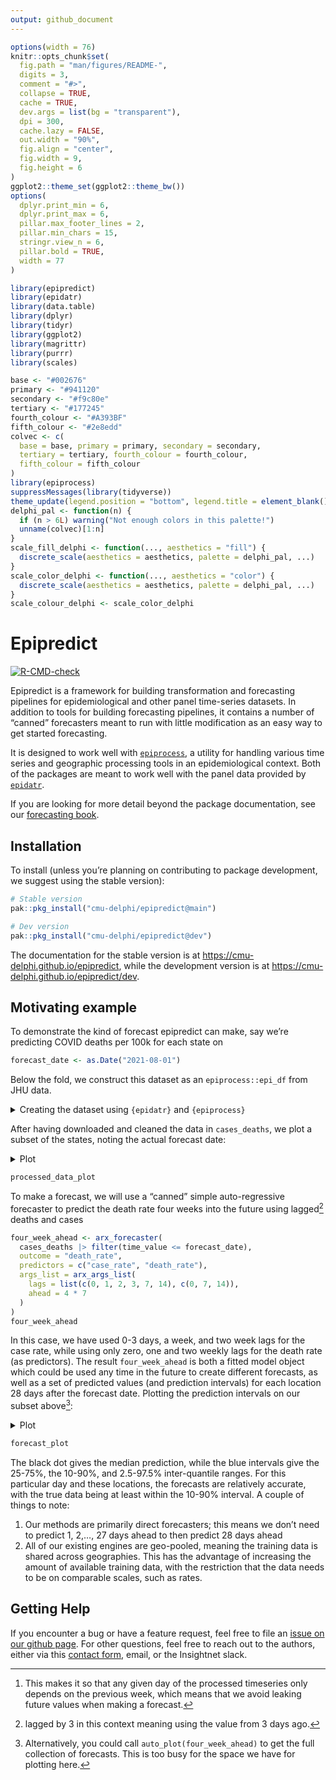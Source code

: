 ```yaml
---
output: github_document
---
```


<!-- README.md is generated from README.Rmd. Please edit that file -->

```r
options(width = 76)
knitr::opts_chunk$set(
  fig.path = "man/figures/README-",
  digits = 3,
  comment = "#>",
  collapse = TRUE,
  cache = TRUE,
  dev.args = list(bg = "transparent"),
  dpi = 300,
  cache.lazy = FALSE,
  out.width = "90%",
  fig.align = "center",
  fig.width = 9,
  fig.height = 6
)
ggplot2::theme_set(ggplot2::theme_bw())
options(
  dplyr.print_min = 6,
  dplyr.print_max = 6,
  pillar.max_footer_lines = 2,
  pillar.min_chars = 15,
  stringr.view_n = 6,
  pillar.bold = TRUE,
  width = 77
)
```
```r
library(epipredict)
library(epidatr)
library(data.table)
library(dplyr)
library(tidyr)
library(ggplot2)
library(magrittr)
library(purrr)
library(scales)
```

```r
base <- "#002676"
primary <- "#941120"
secondary <- "#f9c80e"
tertiary <- "#177245"
fourth_colour <- "#A393BF"
fifth_colour <- "#2e8edd"
colvec <- c(
  base = base, primary = primary, secondary = secondary,
  tertiary = tertiary, fourth_colour = fourth_colour,
  fifth_colour = fifth_colour
)
library(epiprocess)
suppressMessages(library(tidyverse))
theme_update(legend.position = "bottom", legend.title = element_blank())
delphi_pal <- function(n) {
  if (n > 6L) warning("Not enough colors in this palette!")
  unname(colvec)[1:n]
}
scale_fill_delphi <- function(..., aesthetics = "fill") {
  discrete_scale(aesthetics = aesthetics, palette = delphi_pal, ...)
}
scale_color_delphi <- function(..., aesthetics = "color") {
  discrete_scale(aesthetics = aesthetics, palette = delphi_pal, ...)
}
scale_colour_delphi <- scale_color_delphi
```

# Epipredict

<!-- badges: start -->
[![R-CMD-check](https://github.com/cmu-delphi/epipredict/actions/workflows/R-CMD-check.yaml/badge.svg)](https://github.com/cmu-delphi/epipredict/actions/workflows/R-CMD-check.yaml)
<!-- badges: end -->

Epipredict is a framework for building transformation and forecasting pipelines
for epidemiological and other panel time-series datasets. 
In addition to tools for building forecasting pipelines, it contains a number of
"canned" forecasters meant to run with little modification as an easy way to get
started forecasting.

It is designed to work well with
[`epiprocess`](https://cmu-delphi.github.io/epiprocess/), a utility for handling
various time series and geographic processing tools in an epidemiological
context.
Both of the packages are meant to work well with the panel data provided by
[`epidatr`](https://cmu-delphi.github.io/epidatr/).

If you are looking for more detail beyond the package documentation, see our
[forecasting book](https://cmu-delphi.github.io/delphi-tooling-book/).

## Installation

To install (unless you're planning on contributing to package development, we
suggest using the stable version):

```r
# Stable version
pak::pkg_install("cmu-delphi/epipredict@main")

# Dev version
pak::pkg_install("cmu-delphi/epipredict@dev")
```

The documentation for the stable version is at
<https://cmu-delphi.github.io/epipredict>, while the development version is at
<https://cmu-delphi.github.io/epipredict/dev>.


## Motivating example

To demonstrate the kind of forecast epipredict can make, say we're predicting
COVID deaths per 100k for each state on

```r
forecast_date <- as.Date("2021-08-01")
```

Below the fold, we construct this dataset as an `epiprocess::epi_df` from JHU
data.

<details>
<summary> Creating the dataset using `{epidatr}` and `{epiprocess}` </summary>

This dataset can be found in the package as `covid_case_death_rates`; we
demonstrate some of the typically ubiquitous cleaning operations needed to be
able to forecast.
First we pull both jhu-csse cases and deaths from
[`{epidatr}`](https://cmu-delphi.github.io/epidatr/) package:

```r
cases <- pub_covidcast(
  source = "jhu-csse",
  signals = "confirmed_incidence_prop",
  time_type = "day",
  geo_type = "state",
  time_values = epirange(20200601, 20211231),
  geo_values = "*"
) |>
  select(geo_value, time_value, case_rate = value)

deaths <- pub_covidcast(
  source = "jhu-csse",
  signals = "deaths_incidence_prop",
  time_type = "day",
  geo_type = "state",
  time_values = epirange(20200601, 20211231),
  geo_values = "*"
) |>
  select(geo_value, time_value, death_rate = value)
```

Since visualizing the results on every geography is somewhat overwhelming,
we'll only train on a subset of 5.
```r
used_locations <- c("ca", "ma", "ny", "tx")
cases_deaths <-
  full_join(cases, deaths, by = c("time_value", "geo_value")) |>
  filter(geo_value %in% used_locations) |>
  as_epi_df(as_of = as.Date("2022-01-01"))
# plotting the data as it was downloaded
cases_deaths |>
  autoplot(
    case_rate,
    death_rate,
    .color_by = "none"
  ) +
  facet_grid(.response_name ~ geo_value, scale = "free") +
  scale_x_date(date_breaks = "3 months", date_labels = "%Y %b") +
  theme(axis.text.x = element_text(angle = 90, hjust = 1))
```

As with basically any dataset, there is some cleaning that we will need to do to
make it actually usable; we'll use some utilities from
[`{epiprocess}`](https://cmu-delphi.github.io/epiprocess/) for this.

First, to eliminate some of the noise coming from daily reporting, we do 7 day
averaging over a trailing window[^1]:

[^1]: This makes it so that any given day of the processed timeseries only
    depends on the previous week, which means that we avoid leaking future
    values when making a forecast.

```r
cases_deaths <-
  cases_deaths |>
  group_by(geo_value) |>
  epi_slide(
    cases_7dav = mean(case_rate, na.rm = TRUE),
    death_rate_7dav = mean(death_rate, na.rm = TRUE),
    .window_size = 7
  ) |>
  ungroup() |>
  mutate(case_rate = NULL, death_rate = NULL) |>
  rename(case_rate = cases_7dav, death_rate = death_rate_7dav)
```

Then trimming outliers, most especially negative values:

```r
cases_deaths <-
  cases_deaths |>
  group_by(geo_value) |>
  mutate(
    outlr_death_rate = detect_outlr_rm(
      time_value, death_rate,
      detect_negatives = TRUE
    ),
    outlr_case_rate = detect_outlr_rm(
      time_value, case_rate,
      detect_negatives = TRUE
    )
  ) |>
  unnest(cols = starts_with("outlr"), names_sep = "_") |>
  ungroup() |>
  mutate(
    death_rate = outlr_death_rate_replacement,
    case_rate = outlr_case_rate_replacement
  ) |>
  select(geo_value, time_value, case_rate, death_rate)
```
</details>

After having downloaded and cleaned the data in `cases_deaths`, we plot a subset
of the states, noting the actual forecast date:

<details>
<summary> Plot </summary>
```r
forecast_date_label <-
  tibble(
    geo_value = rep(used_locations, 2),
    .response_name = c(rep("case_rate", 4), rep("death_rate", 4)),
    dates = rep(forecast_date - 7 * 2, 2 * length(used_locations)),
    heights = c(rep(150, 4), rep(1.0, 4))
  )
processed_data_plot <-
  cases_deaths |>
  autoplot(
    case_rate,
    death_rate,
    .color_by = "none"
  ) +
  facet_grid(.response_name ~ geo_value, scale = "free") +
  geom_vline(aes(xintercept = forecast_date)) +
  geom_text(
    data = forecast_date_label,
    aes(x = dates, label = "forecast\ndate", y = heights),
    size = 3, hjust = "right"
  ) +
  scale_x_date(date_breaks = "3 months", date_labels = "%Y %b") +
  theme(axis.text.x = element_text(angle = 90, hjust = 1))
```
</details>
```r
processed_data_plot
```

To make a forecast, we will use a "canned" simple auto-regressive forecaster to
predict the death rate four weeks into the future using lagged[^3] deaths and
cases

[^3]: lagged by 3 in this context meaning using the value from 3 days ago.

```r
four_week_ahead <- arx_forecaster(
  cases_deaths |> filter(time_value <= forecast_date),
  outcome = "death_rate",
  predictors = c("case_rate", "death_rate"),
  args_list = arx_args_list(
    lags = list(c(0, 1, 2, 3, 7, 14), c(0, 7, 14)),
    ahead = 4 * 7
  )
)
four_week_ahead
```

In this case, we have used 0-3 days, a week, and two week lags for the case
rate, while using only zero, one and two weekly lags for the death rate (as
predictors).
The result `four_week_ahead` is both a fitted model object which could be used
any time in the future to create different forecasts, as well as a set of
predicted values (and prediction intervals) for each location 28 days after the
forecast date.
Plotting the prediction intervals on our subset above[^2]: 

[^2]: Alternatively, you could call `auto_plot(four_week_ahead)` to get the full
    collection of forecasts. This is too busy for the space we have for plotting
    here.

<details>
<summary> Plot </summary>
```r
epiworkflow <- four_week_ahead$epi_workflow
restricted_predictions <-
  four_week_ahead$predictions |>
  rename(time_value = target_date, value = .pred) |>
  mutate(.response_name = "death_rate")
forecast_plot <-
  four_week_ahead |>
  autoplot(plot_data = cases_deaths) +
  geom_vline(aes(xintercept = forecast_date)) +
  geom_text(
    data = forecast_date_label %>% filter(.response_name == "death_rate"),
    aes(x = dates, label = "forecast\ndate", y = heights),
    size = 3, hjust = "right"
  ) +
  scale_x_date(date_breaks = "3 months", date_labels = "%Y %b") +
  theme(axis.text.x = element_text(angle = 90, hjust = 1))
```
</details>

```r
forecast_plot
```

The black dot gives the median prediction, while the blue intervals give the
25-75%, the 10-90%, and 2.5-97.5%  inter-quantile ranges.
For this particular day and these locations, the forecasts are relatively
accurate, with the true data being at least within the 10-90% interval.
A couple of things to note:

1. Our methods are primarily direct forecasters; this means we don't need to
   predict 1, 2,..., 27 days ahead to then predict 28 days ahead
2. All of our existing engines are geo-pooled, meaning the training data is
   shared across geographies. This has the advantage of increasing the amount of
   available training data, with the restriction that the data needs to be on
   comparable scales, such as rates.

## Getting Help
If you encounter a bug or have a feature request, feel free to file an [issue on
our github page](https://github.com/cmu-delphi/epipredict/issues).
For other
questions, feel free to reach out to the authors, either via this [contact
form](https://docs.google.com/forms/d/e/1FAIpQLScqgT1fKZr5VWBfsaSp-DNaN03aV6EoZU4YljIzHJ1Wl_zmtg/viewform),
email, or the Insightnet slack.
